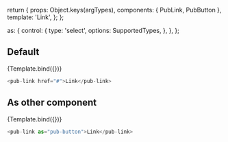 
<Meta title="Components/pub-link" component={PubLink} />

  return {
    props: Object.keys(argTypes),
    components: { PubLink, PubButton },
    template: '<pub-link v-bind="$attrs">Link</pub-link>',
  };
};

  as: {
    control: {
      type: 'select',
      options: SupportedTypes,
    },
  },
};

## Default

<Canvas>
  <Story name="Default" argTypes={{ as: { control: { type: false } } }}>
    {Template.bind({})}
  </Story>
</Canvas>

```javascript
<pub-link href="#">Link</pub-link>
```

<ArgsTable story="Default" />

## As other component

<Canvas>
  <Story
    name="AsComponent"
    args={{ as: 'pub-button' }}
    argTypes={commonArgTypes}
  >
    {Template.bind({})}
  </Story>
</Canvas>

```javascript
<pub-link as="pub-button">Link</pub-link>
```

<ArgsTable story="AsComponent" />
